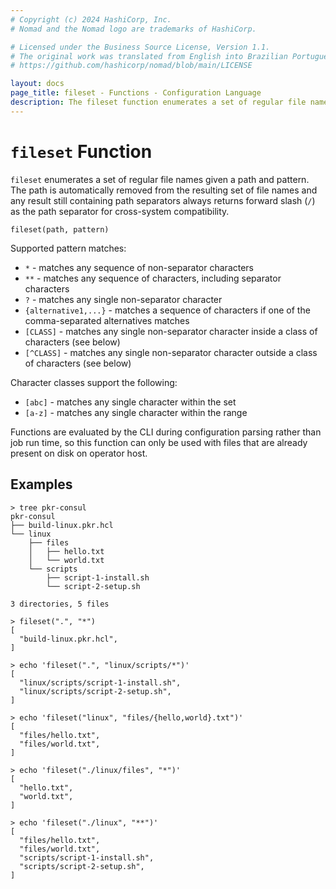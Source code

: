```yaml
---
# Copyright (c) 2024 HashiCorp, Inc.
# Nomad and the Nomad logo are trademarks of HashiCorp.

# Licensed under the Business Source License, Version 1.1.
# The original work was translated from English into Brazilian Portuguese.
# https://github.com/hashicorp/nomad/blob/main/LICENSE

layout: docs
page_title: fileset - Functions - Configuration Language
description: The fileset function enumerates a set of regular file names given a pattern.
---
```


# `fileset` Function

`fileset` enumerates a set of regular file names given a path and pattern.
The path is automatically removed from the resulting set of file names and any
result still containing path separators always returns forward slash (`/`) as
the path separator for cross-system compatibility.

```hcl
fileset(path, pattern)
```

Supported pattern matches:

- `*` - matches any sequence of non-separator characters
- `**` - matches any sequence of characters, including separator characters
- `?` - matches any single non-separator character
- `{alternative1,...}` - matches a sequence of characters if one of the comma-separated alternatives matches
- `[CLASS]` - matches any single non-separator character inside a class of characters (see below)
- `[^CLASS]` - matches any single non-separator character outside a class of characters (see below)

Character classes support the following:

- `[abc]` - matches any single character within the set
- `[a-z]` - matches any single character within the range

Functions are evaluated by the CLI during configuration parsing rather than job run time,
so this function can only be used with files that are already present on disk on operator host.

## Examples

```shell-session
> tree pkr-consul
pkr-consul
├── build-linux.pkr.hcl
└── linux
    ├── files
    │   ├── hello.txt
    │   └── world.txt
    └── scripts
        ├── script-1-install.sh
        └── script-2-setup.sh

3 directories, 5 files

> fileset(".", "*")
[
  "build-linux.pkr.hcl",
]

> echo 'fileset(".", "linux/scripts/*")'
[
  "linux/scripts/script-1-install.sh",
  "linux/scripts/script-2-setup.sh",
]

> echo 'fileset("linux", "files/{hello,world}.txt")'
[
  "files/hello.txt",
  "files/world.txt",
]

> echo 'fileset("./linux/files", "*")'
[
  "hello.txt",
  "world.txt",
]

> echo 'fileset("./linux", "**")'
[
  "files/hello.txt",
  "files/world.txt",
  "scripts/script-1-install.sh",
  "scripts/script-2-setup.sh",
]
```
